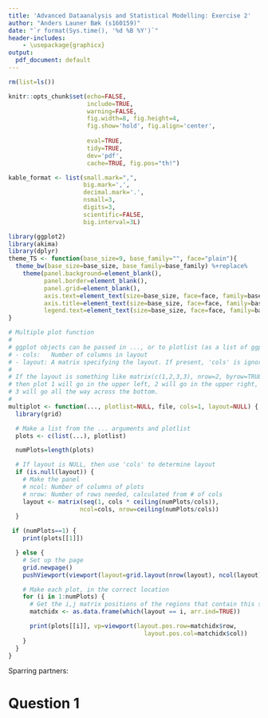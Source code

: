 ```yaml
---
title: 'Advanced Dataanalysis and Statistical Modelling: Exercise 2'
author: "Anders Launer Bæk (s160159)"
date: "`r format(Sys.time(), '%d %B %Y')`"
header-includes: 
    - \usepackage{graphicx}
output:
  pdf_document: default
---
```


```r
rm(list=ls())

knitr::opts_chunk$set(echo=FALSE, 
                      include=TRUE,
                      warning=FALSE,
                      fig.width=8, fig.height=4,
                      fig.show='hold', fig.align='center',
                      
                      eval=TRUE, 
                      tidy=TRUE, 
                      dev='pdf', 
                      cache=TRUE, fig.pos="th!")

kable_format <- list(small.mark=",",
                     big.mark=',',
                     decimal.mark='.',
                     nsmall=3,
                     digits=3,
                     scientific=FALSE,
                     big.interval=3L)

library(ggplot2)
library(akima)
library(dplyr)
theme_TS <- function(base_size=9, base_family="", face="plain"){
  theme_bw(base_size=base_size, base_family=base_family) %+replace%
    theme(panel.background=element_blank(), 
          panel.border=element_blank(),
          panel.grid=element_blank(),
          axis.text=element_text(size=base_size, face=face, family=base_family),
          axis.title=element_text(size=base_size, face=face, family=base_family),
          legend.text=element_text(size=base_size, face=face, family=base_family))
}

# Multiple plot function
#
# ggplot objects can be passed in ..., or to plotlist (as a list of ggplot objects)
# - cols:   Number of columns in layout
# - layout: A matrix specifying the layout. If present, 'cols' is ignored.
#
# If the layout is something like matrix(c(1,2,3,3), nrow=2, byrow=TRUE),
# then plot 1 will go in the upper left, 2 will go in the upper right, and
# 3 will go all the way across the bottom.
#
multiplot <- function(..., plotlist=NULL, file, cols=1, layout=NULL) {
  library(grid)

  # Make a list from the ... arguments and plotlist
  plots <- c(list(...), plotlist)

  numPlots=length(plots)

  # If layout is NULL, then use 'cols' to determine layout
  if (is.null(layout)) {
    # Make the panel
    # ncol: Number of columns of plots
    # nrow: Number of rows needed, calculated from # of cols
    layout <- matrix(seq(1, cols * ceiling(numPlots/cols)),
                    ncol=cols, nrow=ceiling(numPlots/cols))
  }

 if (numPlots==1) {
    print(plots[[1]])

  } else {
    # Set up the page
    grid.newpage()
    pushViewport(viewport(layout=grid.layout(nrow(layout), ncol(layout))))

    # Make each plot, in the correct location
    for (i in 1:numPlots) {
      # Get the i,j matrix positions of the regions that contain this subplot
      matchidx <- as.data.frame(which(layout == i, arr.ind=TRUE))

      print(plots[[i]], vp=viewport(layout.pos.row=matchidx$row,
                                      layout.pos.col=matchidx$col))
    }
  }
}


```
Sparring partners:
\begin{itemize}
\item Anja Liljedahl Christensen (s162876)
\item Marie Mørk (s112770)
\end{itemize}

# Question 1
